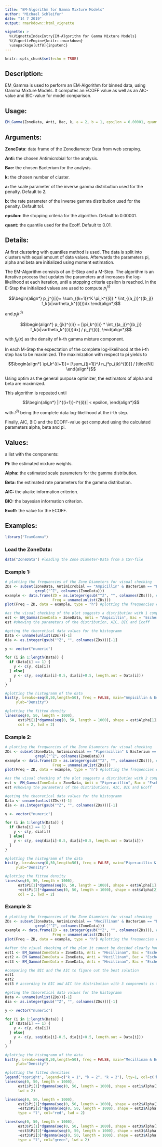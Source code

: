 ```yaml
---
title: "EM-Algorithm for Gamma Mixture Models"
author: "Michael Schleifer"
date: "14 7 2019"
output: rmarkdown::html_vignette

vignette: >
  %\VignetteIndexEntry{EM-Algorithm for Gamma Mixture Models}
  %\VignetteEngine{knitr::rmarkdown}
  \usepackage[utf8]{inputenc}
---
```


```r
knitr::opts_chunk$set(echo = TRUE)
```

## Description:

EM_Gamma is used to perform an EM-Algorithm for binned data, using Gamma Mixture Models. It computes an ECOFF value as well as an AIC-value and BIC-value for model comparison.

## Usage:

```r
EM_Gamma(ZoneData, Anti, Bac, k, a = 2, b = 1, epsilon = 0.00001, quant = 0.01)
```

## Arguments:
**ZoneData:** data frame of the Zonediameter Data from web scraping.

**Anti:** the chosen Antimicrobial for the analysis.

**Bac:** the chosen Bacterium for the analysis.

**k:** the chosen number of cluster.

**a:** the scale parameter of the inverse gamma distribution used for the penalty. Default to 2.

**b:** the rate parameter of the inverse gamma distribution used for the penalty. Default to1.

**epsilon:** the stopping criteria for the algorithm. Default to 0.00001.

**quant:** the quantile used for the Ecoff. Default to 0.01.

## Details:

At first clustering with quantiles method is used. The data is split into clusters with equal amount of data values. Afterwards the parameters pi, alpha and beta are initialized using moment estimation.

The EM-Algorithm consists of an E-Step and a M-Step. The algorithm is an iterative process that updates the parameters and increases the log-likelihood at each iteration, until a stopping criteria epsilon is reached.
In the E-Step the initialized values are used to compute $p_j^{(i)}$

$$\begin{align*}		
p_j^{(i)}= \sum_{(k=1)}^K \pi_k^{(i)} * \int_{(a_j)}^{(b_j)} f_k(x|vartheta_k^{(i)})dx
\end{align*}$$

and $p_jk^{(i)}$

$$\begin{align*}
p_{jk}^{(i)} = [\pi_k^{(i)} * \int_{(a_j)}^{(b_j)} f_k(x|vartheta_k^{(i)})dx] / p_j^{(i)},
\end{align*}$$

with $f_k(x)$ as the density of k-th gamma mixture component.

In each M-Step the expectation of the complete log-likelihood at the i-th step has to be maximized. The maximization with respect to pi yields to 

$$\begin{align*}
\pi_k^{(i+1)}= [\sum_{(j=1)}^J n_j*p_{jk}^{(i)}] / [tilde(N)]
\end{align*}$$

Using optim as the general purpose optimizer, the estimators of alpha and beta are maximized.

This algorithm is repeated until

$$\begin{align*}
|l^{(i+1)}-l^{(i)}| < epsilon,
\end{align*}$$

with $l^{(i)}$ being the complete data log-likelihood at the i-th step.

Finally, AIC, BIC and the ECOFF-value get computed using the calculated parameters alpha, beta and pi.

## Values:

a list with the components:

**Pi:** the estimated mixture weights.

**Alpha:** the estimated scale parameters for the gamma distribution.

**Beta:** the estimated rate parameters for the gamma distribution.

**AIC:** the akaike information criterion.

**BIC:** the bayesian information criterion.

**Ecoff:** the value for the ECOFF.

## Examples:

```r
library("TeamGamma")
```

### Load the ZoneData:

```r
data("ZoneData") #loading the Zone Diameter-Data from a CSV-file
```

### Example 1:
```r
# plotting the frequencies of the Zone Diameters for visual checking
ZDs <- subset(ZoneData, Antimicrobial == "Ampicillin" & Bacterium == "Escherichia coli", #selecting the cells with Zone Diameters of a specific combination of Antimicrobial and Bacterium
              grepl("^Z", colnames(ZoneData)))
example <- data.frame(ZD = as.integer(gsub("^Z", "", colnames(ZDs))), # creating a dataframe
                      Freq = unname(unlist(ZDs)))
plot(Freq ~ ZD, data = example, type = "h") #plotting the frequencies of the Zone Diameters

#as the visual checking of the plot suggests a distribution with 1 component k will be chosen as 1
est <- EM_Gamma(ZoneData = ZoneData, Anti = "Ampicillin", Bac = "Escherichia coli", k = 1, epsilon = 0.001) #calling the EM_Gamma-function with a specific combination of Antimicrobial, Bacterium, k and epsilon as default
est #showing the parameters of the distribution, AIC, BIC and Ecoff

#geting the theoretical data values for the histogramm
Data <- unname(unlist(ZDs))[-1]
dia <- as.integer(gsub("^Z", "", colnames(ZDs)))[-1]

y <- vector("numeric")

for (i in 1:length(Data)) {
  if (Data[i] == 1) {
    y <- c(y, dia[i])
  } else{
    y <- c(y, seq(dia[i]-0.5, dia[i]+0.5, length.out = Data[i]))
  }
}

#plotting the histogramm of the data
hist(y, breaks=seq(0,50,length=50), freq = FALSE, main="Ampicillin & Escherichia coli", xlab="Zone Diameter",
     ylab="Density")

#plotting the fitted density
lines(seq(0, 50, length = 1000), 
      est$Pi[1]*dgamma(seq(0, 50, length = 1000), shape = est$Alpha[1], rate = est$Beta[1]),
      col = 2, lwd = 2)
```

### Example 2:
```r
# plotting the frequencies of the Zone Diameters for visual checking
ZDs <- subset(ZoneData, Antimicrobial == "Piperacillin" & Bacterium == "Escherichia coli", #selecting the cells with Zone Diameters of a specific combination of Antimicrobial and Bacterium
              grepl("^Z", colnames(ZoneData)))
example <- data.frame(ZD = as.integer(gsub("^Z", "", colnames(ZDs))), # creating a dataframe
                      Freq = unname(unlist(ZDs)))
plot(Freq ~ ZD, data = example, type = "h") #plotting the frequencies of the Zone Diameters

#as the visual checking of the plot suggests a distribution with 2 components k will be chosen as 2
est <- EM_Gamma(ZoneData = ZoneData, Anti = "Piperacillin", Bac = "Escherichia coli", k = 2, epsilon = 0.001) #calling the EM_Gamma-function with a specific combination of Antimicrobial, Bacterium, k and epsilon as default
est #showing the parameters of the distributions, AIC, BIC and Ecoff

#geting the theoretical data values for the histogramm
Data <- unname(unlist(ZDs))[-1]
dia <- as.integer(gsub("^Z", "", colnames(ZDs)))[-1]

y <- vector("numeric")

for (i in 1:length(Data)) {
  if (Data[i] == 1) {
    y <- c(y, dia[i])
  } else{
    y <- c(y, seq(dia[i]-0.5, dia[i]+0.5, length.out = Data[i]))
  }
}

#plotting the histogramm of the data
hist(y, breaks=seq(0,50,length=50), freq = FALSE, main="Piperacillin & Escherichia coli", xlab="Zone Diameter",
     ylab="Density")

#plotting the fitted density
lines(seq(0, 50, length = 1000),
      est$Pi[1]*dgamma(seq(0, 50, length = 1000), shape = est$Alpha[1], rate = est$Beta[1])
      +est$Pi[2]*dgamma(seq(0, 50, length = 1000), shape = est$Alpha[2], rate = est$Beta[2]),
      col = 2, lwd = 2)
```

### Example 3:
```r
# plotting the frequencies of the Zone Diameters for visual checking
ZDs <- subset(ZoneData, Antimicrobial == "Mecillinam" & Bacterium == "Escherichia coli", #selecting the cells with Zone Diameters of a specific combination of Antimicrobial and Bacterium
              grepl("^Z", colnames(ZoneData)))
example <- data.frame(ZD = as.integer(gsub("^Z", "", colnames(ZDs))), # creating a dataframe
                      Freq = unname(unlist(ZDs)))
plot(Freq ~ ZD, data = example, type = "h") #plotting the frequencies of the Zone Diameters

#after the visual checking of the plot it cannot be decided clearly how many components there are, so several k will be tried out
est1 <- EM_Gamma(ZoneData = ZoneData, Anti = "Mecillinam", Bac = "Escherichia coli", k = 1, epsilon = 0.001) #1 component
est2 <- EM_Gamma(ZoneData = ZoneData, Anti = "Mecillinam", Bac = "Escherichia coli", k = 2, epsilon = 0.001) #2 components
est3 <- EM_Gamma(ZoneData = ZoneData, Anti = "Mecillinam", Bac = "Escherichia coli", k = 3, epsilon = 0.001) #3 components

#comparing the BIC and the AIC to figure out the best solution
est1
est2
est3 # according to BIC and AIC the distribution with 3 components is the best solution

#geting the theoretical data values for the histogramm
Data <- unname(unlist(ZDs))[-1]
dia <- as.integer(gsub("^Z", "", colnames(ZDs)))[-1]

y <- vector("numeric")

for (i in 1:length(Data)) {
  if (Data[i] == 1) {
    y <- c(y, dia[i])
  } else{
    y <- c(y, seq(dia[i]-0.5, dia[i]+0.5, length.out = Data[i]))
  }
}

#plotting the histogramm of the data
hist(y, breaks=seq(0,50,length=50), freq = FALSE, main="Mecillinam & Escherichia coli", xlab="Zone Diameter",
     ylab="Density")

#plotting the fitted densities
legend('topright', legend=c("k = 1", "k = 2", "k = 3"), lty=1, col=c('black', 'red', 'green'), bty='n', lwd = 2)
lines(seq(0, 50, length = 1000),
      est1$Pi[1]*dgamma(seq(0, 50, length = 1000), shape = est1$Alpha[1], rate = est1$Beta[1]),
      lwd = 2)

lines(seq(0, 50, length = 1000),
      est2$Pi[1]*dgamma(seq(0, 50, length = 1000), shape = est2$Alpha[1], rate = est2$Beta[1])
      +est2$Pi[2]*dgamma(seq(0, 50, length = 1000), shape = est2$Alpha[2], rate = est2$Beta[2]), 
      type = "l", col="red", lwd = 2)

lines(seq(0, 50, length = 1000),
      est3$Pi[1]*dgamma(seq(0, 50, length = 1000), shape = est3$Alpha[1], rate = est3$Beta[1])
      +est3$Pi[2]*dgamma(seq(0, 50, length = 1000), shape = est3$Alpha[2], rate = est3$Beta[2])
      +est3$Pi[3]*dgamma(seq(0, 50, length = 1000), shape = est3$Alpha[3], rate = est3$Beta[3]), 
      type = "l", col="green", lwd = 2)
```

